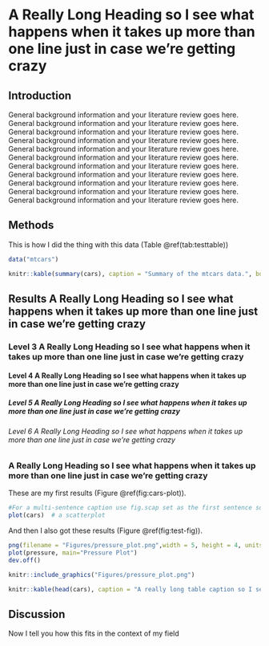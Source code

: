 # A Really Long Heading so I see what happens when it takes up more than one line just in case we're getting crazy

\pagenumbering{arabic}

## Introduction

General background information and your literature review goes here. General background information and your literature review goes here. General background information and your literature review goes here. General background information and your literature review goes here. General background information and your literature review goes here. General background information and your literature review goes here. General background information and your literature review goes here. General background information and your literature review goes here. General background information and your literature review goes here. General background information and your literature review goes here. General background information and your literature review goes here.

## Methods

This is how I did the thing with this data (Table \@ref(tab:testtable))

```r
data("mtcars")
```

```r
knitr::kable(summary(cars), caption = "Summary of the mtcars data.", booktabs=TRUE)
```

## Results A Really Long Heading so I see what happens when it takes up more than one line just in case we're getting crazy

### Level 3 A Really Long Heading so I see what happens when it takes up more than one line just in case we're getting crazy

#### Level 4 A Really Long Heading so I see what happens when it takes up more than one line just in case we're getting crazy

##### Level 5 A Really Long Heading so I see what happens when it takes up more than one line just in case we're getting crazy

###### Level 6 A Really Long Heading so I see what happens when it takes up more than one line just in case we're getting crazy

### A Really Long Heading so I see what happens when it takes up more than one line just in case we're getting crazy

These are my first results (Figure \@ref(fig:cars-plot)).

```r
#For a multi-sentence caption use fig.scap set as the first sentence so only that goes to the table of figures
plot(cars)  # a scatterplot
```

And then I also got these results (Figure \@ref(fig:test-fig)).

```r
png(filename = "Figures/pressure_plot.png",width = 5, height = 4, units = "in", res = 300)
plot(pressure, main="Pressure Plot")
dev.off()
```

```r
knitr::include_graphics("Figures/pressure_plot.png")
```

```r
knitr::kable(head(cars), caption = "A really long table caption so I see what happens when it takes up more than one line just in case we're getting crazy")
```

## Discussion

Now I tell you how this fits in the context of my field
